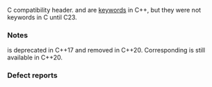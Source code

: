 {{cpp/header/title|cstdalign|stdalign.h|notes={{mark c++11}}{{mark until c++20}}|notes2={{mark c++11}}}}
{{cpp/header/navbar}}
{{cpp/header/c}}

C compatibility header. {{c/core|alignas}} and {{c/core|alignof}} are [[cpp/keyword|keywords]] in C++, but they were not keywords in C until C23.

{{dsc begin}}
{{dsc h1|Macros}}
{{dsc inc|cpp/types/dsc alignas_is_defined}}
{{dsc inc|cpp/types/dsc alignof_is_defined}}
{{dsc end}}

===Notes===
{{tt|&lt;cstdalign&gt;}} is deprecated in C++17 and removed in C++20. Corresponding {{header|stdalign.h|lang=c}} is still available in C++20.

===Defect reports===
{{dr list begin}}
{{dr list item|wg=lwg|dr=3827|std=C++11|before=C programs no longer need the compatibility&lt;br&gt;macro {{tt|__alignas_is_defined}} since C23|after=deprecated this&lt;br&gt;macro in C++}}
{{dr list end}}

{{langlinks|de|es|ja|ru|zh}}